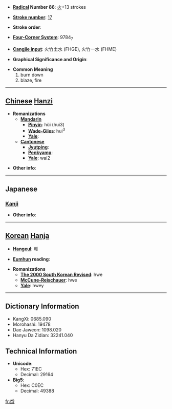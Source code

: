 * '''[[Wiktionary:Chinese radical index| Radical]] Number 86''': [[Wiktionary:Chinese radical index 火|火]]+13 strokes

* '''[[Wiktionary:Chinese total strokes index|Stroke number]]''': [[Wiktionary:Chinese total strokes index 17|17]]

* '''Stroke order''': 

* '''[[Wiktionary:Chinese four corner index|Four-Corner System]]''': 9784<sub>7</sub>

* '''[[Wiktionary:Chinese Cangjie index|Cangjie input]]''': 火竹土水 (FHGE), 火竹一水 (FHME)

* '''Graphical Significance and Origin''': 

* '''Common Meaning'''
*#burn down
*# blaze, fire


----

== [[Chinese]] [[Hanzi]] ==

* '''Romanizations'''
** '''[[Mandarin]]'''
*** '''[[Pinyin]]''': hǔi (hui3)
*** '''[[Wade-Giles]]''': hui<sup>3</sup>
*** '''[[Yale]]''': 
** '''[[Cantonese]]'''
*** '''[[Jyutping]]''':
*** '''[[Penkyamp]]''': 
*** '''[[Yale]]''': wai2

* '''Other info''': 

----

==Japanese==
===[[Kanji]]===
{{kanji|on readings=[[き]] (ki)
|kun readings=[[やく]] (yaku)
}}

* '''Other info''':  

----

== [[Korean]] [[Hanja]] ==

* '''[[Hangeul]]''': 훼

* '''[[Eumhun]] reading''': 

* '''Romanizations'''
** '''[[The 2000 South Korean Revised Romanization|The 2000 South Korean Revised]]''': hwe
** '''[[McCune-Reischauer]]''': hwe
** '''[[Yale]]''': hwey

----

== Dictionary Information ==

* KangXi: 0685.090
* Morohashi: 19478
* Dae Jaweon: 1098.020
* Hanyu Da Zidian: 32241.040

== Technical Information ==

* '''Unicode''':
** Hex: 71EC
** Decimal: 29164
* '''Big5''':
** Hex: C0EC
** Decimal: 49388

[[fr:燬]]